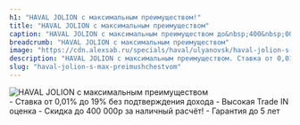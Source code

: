 ```yaml
---
h1: "HAVAL JOLION с максимальным преимуществом!"
title: "HAVAL JOLION с максимальным преимуществом"
caption: "HAVAL JOLION с максимальным преимуществом до&nbsp;400&nbsp;000р!"
breadcrumb: "HAVAL JOLION с максимальным преимуществом"
image: "https://cdn.alexsab.ru/specials/haval/ulyanovsk/haval-jolion-s-max-preimushchestvom/thumb.webp"
description: "HAVAL JOLION с максимальным преимуществом. Ставка от 0,01% до 19% без подтверждения дохода. Высокая Trade IN оценка. Скидка до 400 000р за наличный расчёт!. Гарантия до 5 лет"
slug: "haval-jolion-s-max-preimushchestvom"
---
```



<picture>
	<source media="(min-width: 942px)" srcset="https://cdn.alexsab.ru/specials/haval/ulyanovsk/haval-jolion-s-max-preimushchestvom/banner.webp" />
	<source media="(min-width: 320px)" srcset="https://cdn.alexsab.ru/specials/haval/ulyanovsk/haval-jolion-s-max-preimushchestvom/thumb.webp" />
	<img src="https://cdn.alexsab.ru/specials/haval/ulyanovsk/haval-jolion-s-max-preimushchestvom/banner.webp" class="max-w-full mx-auto mb-10" alt="HAVAL JOLION с максимальным преимуществом" />
</picture>

<br/>
- Ставка от 0,01% до 19% без подтверждения дохода
- Высокая Trade IN оценка
- Скидка до 400 000р за наличный расчёт!
- Гарантия до 5 лет
<br/>

<SpecialSalonsInfo title='Получить предложение' dataTitle='HAVAL JOLION с максимальным преимуществом' dataFormName="Получить предложение. HAVAL JOLION с максимальным преимуществом" />